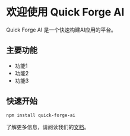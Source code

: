# 欢迎使用 Quick Forge AI

Quick Forge AI 是一个快速构建AI应用的平台。

## 主要功能

- 功能1
- 功能2
- 功能3

## 快速开始

```bash
npm install quick-forge-ai
```

了解更多信息，请阅读我们的[文档](/docs)。 